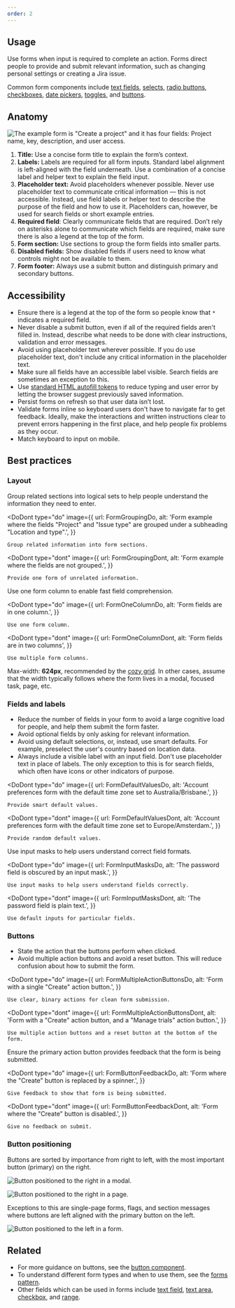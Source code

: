 ```yaml
---
order: 2
---
```



## Usage

Use forms when input is required to complete an action. Forms direct people to provide and submit
relevant information, such as changing personal settings or creating a Jira issue.

Common form components include [text fields](/components/textfield/examples),
[selects](/components/select/examples), [radio buttons](/components/radio/examples),
[checkboxes](/components/checkbox/examples),
[date pickers](/components/datetime-picker/date-picker/examples),
[toggles](/components/toggle/examples), and [buttons](/components/button/examples).

## Anatomy

![The example form is "Create a project" and it has four fields: Project name, key, description, and user access.](../images/form-anatomy.png)

1. **Title:** Use a concise form title to explain the form’s context.
2. **Labels:** Labels are required for all form inputs. Standard label alignment is left-aligned
   with the field underneath. Use a combination of a concise label and helper text to explain the
   field input.
3. **Placeholder text:** Avoid placeholders whenever possible. Never use placeholder text to
   communicate critical information — this is not accessible. Instead, use field labels or helper
   text to describe the purpose of the field and how to use it. Placeholders can, however, be used
   for search fields or short example entries.
4. **Required field**: Clearly communicate fields that are required. Don’t rely on asterisks alone
   to communicate which fields are required, make sure there is also a legend at the top of the
   form.
5. **Form section:** Use sections to group the form fields into smaller parts.
6. **Disabled fields:** Show disabled fields if users need to know what controls might not be
   available to them.
7. **Form footer:** Always use a submit button and distinguish primary and secondary buttons.

## Accessibility

- Ensure there is a legend at the top of the form so people know that `*` indicates a required
  field.
- Never disable a submit button, even if all of the required fields aren't filled in. Instead,
  describe what needs to be done with clear instructions, validation and error messages.
- Avoid using placeholder text wherever possible. If you do use placeholder text, don't include any
  critical information in the placeholder text.
- Make sure all fields have an accessible label visible. Search fields are sometimes an exception to
  this.
- Use
  [standard HTML autofill tokens](https://html.spec.whatwg.org/multipage/form-control-infrastructure.html#autofilling-form-controls:-the-autocomplete-attribute)
  to reduce typing and user error by letting the browser suggest previously saved information.
- Persist forms on refresh so that user data isn’t lost.
- Validate forms inline so keyboard users don't have to navigate far to get feedback. Ideally, make
  the interactions and written instructions clear to prevent errors happening in the first place,
  and help people fix problems as they occur.
- Match keyboard to input on mobile.

## Best practices

### Layout

Group related sections into logical sets to help people understand the information they need to
enter.

<DoDont
	type="do"
	image={{
		url: FormGroupingDo,
		alt: 'Form example where the fields "Project" and "Issue type" are grouped under a subheading "Location and type".',
	}}
>
	Group related information into form sections.
</DoDont>

<DoDont
	type="dont"
	image={{
		url: FormGroupingDont,
		alt: 'Form example where the fields are not grouped.',
	}}
>
	Provide one form of unrelated information.
</DoDont>

Use one form column to enable fast field comprehension.

<DoDont
	type="do"
	image={{
		url: FormOneColumnDo,
		alt: 'Form fields are in one column.',
	}}
>
	Use one form column.
</DoDont>

<DoDont
	type="dont"
	image={{
		url: FormOneColumnDont,
		alt: 'Form fields are in two columns',
	}}
>
	Use multiple form columns.
</DoDont>

Max-width: **624px**, recommended by the [cozy grid](/foundations/grid#gutter-spacing). In other
cases, assume that the width typically follows where the form lives in a modal, focused task, page,
etc.

### Fields and labels

- Reduce the number of fields in your form to avoid a large cognitive load for people, and help them
  submit the form faster.
- Avoid optional fields by only asking for relevant information.
- Avoid using default selections, or, instead, use smart defaults. For example, preselect the user's
  country based on location data.
- Always include a visible label with an input field. Don't use placeholder text in place of labels.
  The only exception to this is for search fields, which often have icons or other indicators of
  purpose.

<DoDont
	type="do"
	image={{
		url: FormDefaultValuesDo,
		alt: 'Account preferences form with the default time zone set to Australia/Brisbane.',
	}}
>
	Provide smart default values.
</DoDont>

<DoDont
	type="dont"
	image={{
		url: FormDefaultValuesDont,
		alt: 'Account preferences form with the default time zone set to Europe/Amsterdam.',
	}}
>
	Provide random default values.
</DoDont>

Use input masks to help users understand correct field formats.

<DoDont
	type="do"
	image={{
		url: FormInputMasksDo,
		alt: 'The password field is obscured by an input mask.',
	}}
>
	Use input masks to help users understand fields correctly.
</DoDont>

<DoDont
	type="dont"
	image={{
		url: FormInputMasksDont,
		alt: 'The password field is plain text.',
	}}
>
	Use default inputs for particular fields.
</DoDont>

### Buttons

- State the action that the buttons perform when clicked.
- Avoid multiple action buttons and avoid a reset button. This will reduce confusion about how to
  submit the form.

<DoDont
	type="do"
	image={{
		url: FormMultipleActionButtonsDo,
		alt: 'Form with a single "Create" action button.',
	}}
>
	Use clear, binary actions for clean form submission.
</DoDont>

<DoDont
	type="dont"
	image={{
		url: FormMultipleActionButtonsDont,
		alt: 'Form with a "Create" action button, and a "Manage trials" action button.',
	}}
>
	Use multiple action buttons and a reset button at the bottom of the form.
</DoDont>

Ensure the primary action button provides feedback that the form is being submitted.

<DoDont
	type="do"
	image={{
		url: FormButtonFeedbackDo,
		alt: 'Form where the "Create" button is replaced by a spinner.',
	}}
>
	Give feedback to show that form is being submitted.
</DoDont>

<DoDont
	type="dont"
	image={{
		url: FormButtonFeedbackDont,
		alt: 'Form where the "Create" button is disabled.',
	}}
>
	Give no feedback on submit.
</DoDont>

### Button positioning

Buttons are sorted by importance from right to left, with the most important button (primary) on the
right.

![Button positioned to the right in a modal.](../images/button-positioning-1.png)

![Button positioned to the right in a page.](../images/button-positioning-2.png)

Exceptions to this are single-page forms, flags, and section messages where buttons are left aligned
with the primary button on the left.

![Button positioned to the left in a form.](../images/button-positioning-3.png)

## Related

- For more guidance on buttons, see the [button component](/components/button/usage).
- To understand different form types and when to use them, see the [forms pattern](/patterns/forms).
- Other fields which can be used in forms include [text field](/components/textfield/examples),
  [text area](/components/textarea/examples), [checkbox](/components/checbox/examples), and
  [range](/components/range/examples).
